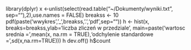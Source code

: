 library(dplyr)
x <-unlist(select(read.table("~/Dokumenty/wyniki.txt", sep=""),2),use.names = FALSE)
breakss <- 10
pdf(paste('wwykres','_',breakss,'.','pdf',sep=""))
h <- hist(x, breaks=breakss,ylab='liczba zliczeń w przedziale', main=paste('wartosc srednia = ',mean(x, na.rm = TRUE),'\n odchylenie standardowe = ',sd(x,na.rm=TRUE)))
h
dev.off() 
h$count




